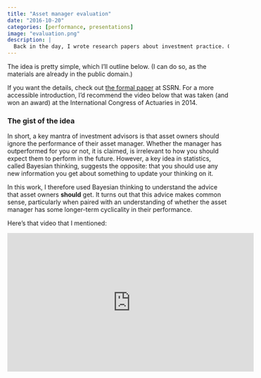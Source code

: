 ```yaml
---
title: "Asset manager evaluation"
date: "2016-10-20"
categories: [performance, presentations]
image: "evaluation.png"
description: |
  Back in the day, I wrote research papers about investment practice. One example concerned how asset owners could better evaluate the investment performance of their asset managers. Basically, the idea is to view performance in the way that a Bayesian would.
---
```


The idea is pretty simple, which I'll outline below. (I can do so, as the materials are already in the public domain.)

If you want the details, check out [the formal paper](http://papers.ssrn.com/sol3/papers.cfm?abstract_id=2101771) at SSRN. For a more accessible introduction, I'd recommend the video below that was taken (and won an award) at the International Congress of Actuaries in 2014.

<p class="half-line">

</p>

### The gist of the idea

In short, a key mantra of investment advisors is that asset owners should ignore the performance of their asset manager. Whether the manager has outperformed for you or not, it is claimed, is irrelevant to how you should expect them to perform in the future. However, a key idea in statistics, called Bayesian thinking, suggests the opposite: that you should use any new information you get about something to update your thinking on it.

In this work, I therefore used Bayesian thinking to understand the advice that asset owners **should** get. It turns out that this advice makes common sense, particularly when paired with an understanding of whether the asset manager has some longer-term cyclicality in their performance.

Here's that video that I mentioned:

<p class="half-line">

</p>

<iframe width="560" height="315" src="https://www.youtube.com/embed/xutu2axBa0o" title="YouTube video player" frameborder="0" allow="accelerometer; autoplay; clipboard-write; encrypted-media; gyroscope; picture-in-picture" allowfullscreen>

</iframe>
